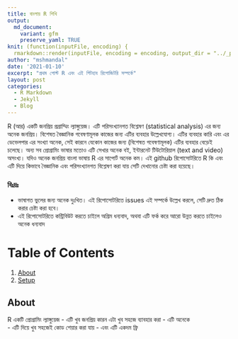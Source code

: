 ```yaml
---
title: বাংলায় R শিখি
output:
  md_document:
    variant: gfm
    preserve_yaml: TRUE
knit: (function(inputFile, encoding) {
  rmarkdown::render(inputFile, encoding = encoding, output_dir = "../_posts") })
author: "mshmandal"
date: '2021-01-10'
excerpt: "প্রথম পোস্ট R এবং এই গিটহাব রিপোজিটরি সম্পর্কে"
layout: post
categories:
  - R Markdown
  - Jekyll
  - Blog
---
```


R (আর) একটি জনপ্রিয় প্রগ্রাম্মিং ল্যাঙ্গুয়েজ। এটি পরিসংখ্যানগত বিশ্লেষণ  (statistical analysis) এর জন্য অনেক জনপ্রিয়। বিশেষত বৈজ্ঞানিক গবেষণামূলক কাজের জন্য এটির ব্যবহার উল্লেখযোগ্য। এটির ব্যবহার কারি এবং এর ডেভেলপার এর সংখ্যা অনেক, সেই কারনে যেকোন কাজের জন্য (বিশেষত গবেষণামূলক) এটির ব্যবহার বেড়েই চলেছে। অন্য সব প্রোগ্রামিং ভাষার মতোও এটি সেখার অনেক বই, ইন্টারনেট টিউটোরিয়াল (text and video) অসংখ্য। যদিও অনেক জনপ্রিয় বাংলা ভাষায় R এর সাপোর্ট অনেক কম। 
এই github রিপোসোটরিতে R কি এবং এটি দিয়ে কিভাবে বৈজ্ঞানিক এবং  পরিসংখ্যানগত বিশ্লেষণ করা যায় সেটি দেখানোর চেষ্টা করা হয়েছে। 

###  বিঃদ্রঃ 
  -	ভাষাগত ভুলের জন্য অনেক দুঃখিত। এই রিপোসোটরিতে issues এই সম্পর্কে উল্লেখ করলে, সেটি দ্রুত ঠিক করার চেষ্টা করা হবে। 
  -	এই রিপোসোটরিতে কন্ট্রিবিউট করতে চাইলে অগ্রিম ধন্যবাদ, অথবা এটি ফর্ক করে আরো উন্নত করতে চাইলেও অনেক ধন্যবাদ 

# Table of Contents
1. [About](#about)
2. [Setup](#setup)

## About

R একটি প্রোগ্রামিং ল্যাঙ্গুয়েজ 
 - এটি খুব জনপ্রিয় কারন এটা খুব সহজে ব্যাবহার করা
 - এটি অনেকে  
 - এটি দিয়ে খুব সহজেই কোড শেয়ার করা যায়
 - এবং এটি একদম ফ্রি 
